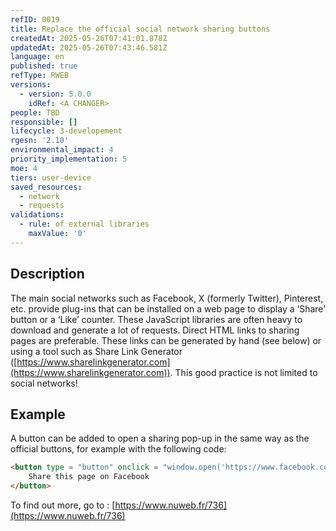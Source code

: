 ```yaml
---
refID: 0019
title: Replace the official social network sharing buttons
createdAt: 2025-05-26T07:41:01.878Z
updatedAt: 2025-05-26T07:43:46.581Z
language: en
published: true
refType: RWEB
versions:
  - version: 5.0.0
    idRef: <A CHANGER>
people: TBD
responsible: []
lifecycle: 3-developement
rgesn: '2.10'
environmental_impact: 4
priority_implementation: 5
moe: 4
tiers: user-device
saved_resources:
  - network
  - requests
validations:
  - rule: of external libraries
    maxValue: '0'
---
```


## Description

The main social networks such as Facebook, X (formerly Twitter), Pinterest, etc. provide plug-ins that can be installed on a web page to display a ‘Share’ button or a ‘Like’ counter. These JavaScript libraries are often heavy to download and generate a lot of requests. Direct HTML links to sharing pages are preferable. These links can be generated by hand (see below) or using a tool such as Share Link Generator ([https://www.sharelinkgenerator.com](https://www.sharelinkgenerator.com)). This good practice is not limited to social networks!

## Example

A button can be added to open a sharing pop-up in the same way as the official buttons, for example with the following code:

```html
<button type = "button" onclick = "window.open('https://www.facebook.com/sharer/sharer.php?u=XXXXX', '', 'menubar = no, toolbar = no, resizable = yes, scrollbars = yes, height = 500, width = 700')">
    Share this page on Facebook
</button>
```

To find out more, go to : [https://www.nuweb.fr/736](https://www.nuweb.fr/736)
